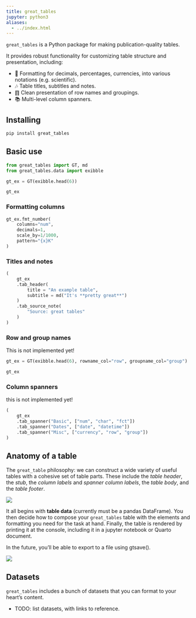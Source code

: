 ```yaml
---
title: great_tables
jupyter: python3
aliases:
  - ../index.html
---
```


`great_tables` is a Python package for making publication-quality tables.

It provides robust functionality for customizing table structure and presentation, including:

* 🔬 Formatting for decimals, percentages, currencies, into various notations (e.g. scientific).
* 🎶 Table titles, subtitles and notes.
* ䷖ Clean presentation of row names and groupings.
* 📚 Multi-level column spanners.

## Installing

```.bash
pip install great_tables
```

## Basic use

```python
from great_tables import GT, md
from great_tables.data import exibble
```

```python
gt_ex = GT(exibble.head(6))

gt_ex
```

### Formatting columns

```python
gt_ex.fmt_number(
    columns="num",
    decimals=1,
    scale_by=1/1000,
    pattern="{x}K"
)
```


### Titles and notes

```python
(
    gt_ex
    .tab_header(
        title = "An example table",
        subtitle = md("It's **pretty great**")
    )
    .tab_source_note(
        "Source: great tables"
    )
)
```

### Row and group names

::: {.callout-warning}
This is not implemented yet!
:::

```python
gt_ex = GT(exibble.head(6), rowname_col="row", groupname_col="group")

gt_ex
```

### Column spanners

:::{.callout-warning}
this is not implemented yet!
:::

```python
(
    gt_ex
    .tab_spanner("Basic", ["num", "char", "fct"])
    .tab_spanner("Dates", ["date", "datetime"])
    .tab_spanner("Misc", ["currency", "row", "group"])
)
```

## Anatomy of a table

The `great_table` philosophy: we can construct a wide variety of useful tables with a cohesive set of table parts.
These include the *table header*, the *stub*, the *column labels* and *spanner column labels*, the *table body*, and the *table footer*.

![](/assets/gt_parts_of_a_table.svg)

It all begins with **table data** (currently must be a pandas DataFrame). You then decide how to compose your `great_tables` table with the elements and formatting you need for the task at hand. Finally, the table is rendered by printing it at the console, including it in a jupyter notebook or Quarto document.

:::{.callout-warning}
In the future, you'll be able to export to a file using gtsave().
:::

![](/assets/gt_workflow_diagram.svg)


## Datasets

`great_tables` includes a bunch of datasets that you can format to your heart's content.

* TODO: list datasets, with links to reference.
